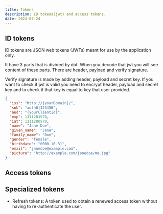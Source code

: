 ```yaml
---
title: Tokens
description: ID tokens(jwt) and access tokens.
date: 2024-07-24
---
```


## ID tokens

ID tokens are JSON web tokens (JWTs) meant for use by the application only.

It have 3 parts that is divided by dot. When you decode that jwt you will see content of these parts. There are header, payload and verify signature.

Verify signature is made by adding header, payload and secret key. If you want to check if jwt is valid you need to encrypt header, payload and secret key and to check if that key is equal to key that user provided.

```json title="example of payload"
{
  "iss": "http://{yourDomain}/",
  "sub": "auth0|123456",
  "aud": "{yourClientId}",
  "exp": 1311281970,
  "iat": 1311280970,
  "name": "Jane Doe",
  "given_name": "Jane",
  "family_name": "Doe",
  "gender": "female",
  "birthdate": "0000-10-31",
  "email": "janedoe@example.com",
  "picture": "http://example.com/janedoe/me.jpg"
}
```


## Access tokens

## Specialized tokens

- Refresh tokens: A token used to obtain a renewed access token without having to re-authenticate the user.